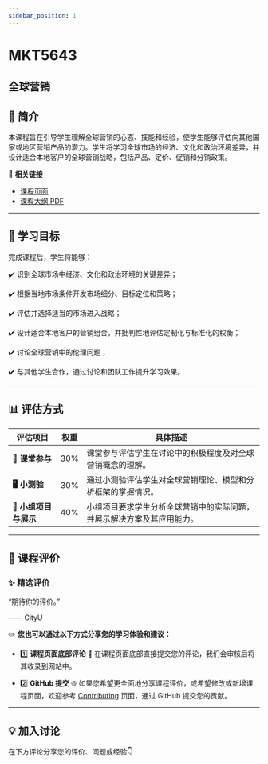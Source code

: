 ```yaml
---
sidebar_position: 1
---
```


# MKT5643
## 全球营销

## **📘 简介**
本课程旨在引导学生理解全球营销的心态、技能和经验，使学生能够评估向其他国家或地区营销产品的潜力。学生将学习全球市场的经济、文化和政治环境差异，并设计适合本地客户的全球营销战略，包括产品、定价、促销和分销政策。

🔗 **相关链接**
- [课程页面](https://www.cityu.edu.hk/catalogue/pg/202425/course/MKT5643.htm)
- [课程大纲 PDF](https://www.cityu.edu.hk/catalogue/pg/202425/course/MKT5643.pdf)

---

## **🎯 学习目标**

完成课程后，学生将能够：

✔️ 识别全球市场中经济、文化和政治环境的关键差异；

✔️ 根据当地市场条件开发市场细分、目标定位和策略；

✔️ 评估并选择适当的市场进入战略；

✔️ 设计适合本地客户的营销组合，并批判性地评估定制化与标准化的权衡；

✔️ 讨论全球营销中的伦理问题；

✔️ 与其他学生合作，通过讨论和团队工作提升学习效果。

---

## **📊 评估方式**

| **评估项目**          | **权重** | **具体描述**                                                                                       |
|----------------------|---------|---------------------------------------------------------------------------------------------------|
| **📝 课堂参与**       | 30%     | 课堂参与评估学生在讨论中的积极程度及对全球营销概念的理解。                                       |
| **🖥️ 小测验**        | 30%     | 通过小测验评估学生对全球营销理论、模型和分析框架的掌握情况。                                     |
| **📄 小组项目与展示** | 40%     | 小组项目要求学生分析全球营销中的实际问题，并展示解决方案及其应用能力。                         |

---

## **💬 课程评价**

### ✨ **精选评价**
<div className={commentStyles.commentBox}>
    <p className={commentStyles.commentText}>
        “期待你的评价。”
    </p>
    <p className={commentStyles.commentAuthor}>—— CityU</p>
</div>

✏️ **您也可以通过以下方式分享您的学习体验和建议：**

- 1️⃣ **课程页面底部评论**
💬 在课程页面底部直接提交您的评论，我们会审核后将其收录到网站中。

- 2️⃣ **GitHub 提交**
🌐 如果您希望更全面地分享课程评价，或希望修改或新增课程页面，欢迎参考 [Contributing](/contributing) 页面，通过 GitHub 提交您的贡献。

---

## **💡 加入讨论**

在下方评论分享您的评价、问题或经验👇
<Utterances />